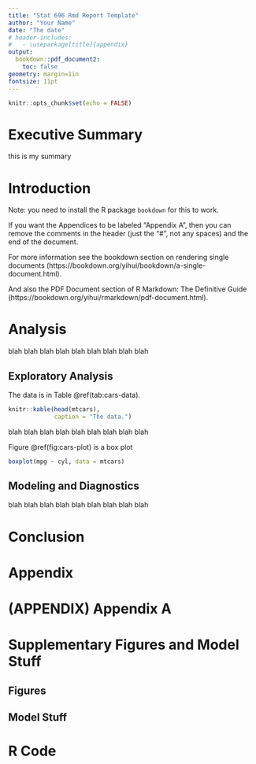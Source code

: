 ```yaml
---
title: "Stat 696 Rmd Report Template"
author: "Your Name"
date: "The date"
# header-includes:
#   - \usepackage[title]{appendix}
output: 
  bookdown::pdf_document2:
    toc: false
geometry: margin=1in
fontsize: 11pt
---
```


```r
knitr::opts_chunk$set(echo = FALSE)
```

# Executive Summary {-}

this is my summary


# Introduction


Note: you need to install the R package `bookdown` for this to work.

If you want the Appendices to be labeled "Appendix A", then you can remove the comments in the header (just the "#", not any spaces) and the end of the document.

For more information see the  bookdown section on rendering single documents (https://bookdown.org/yihui/bookdown/a-single-document.html).

And also the PDF Document section of R Markdown: The Definitive Guide (https://bookdown.org/yihui/rmarkdown/pdf-document.html).




# Analysis

blah blah blah blah blah blah blah blah blah

## Exploratory Analysis

The data is in Table \@ref(tab:cars-data).

```r
knitr::kable(head(mtcars),
             caption = "The data.")
```


blah blah blah blah blah blah blah blah blah

Figure \@ref(fig:cars-plot) is a box plot

```r
boxplot(mpg ~ cyl, data = mtcars)
```



## Modeling and Diagnostics

blah blah blah blah blah blah blah blah blah


# Conclusion



\newpage

# Appendix {-}

# (APPENDIX) Appendix A {-}


# Supplementary Figures and Model Stuff

## Figures

## Model Stuff


# R Code


<!--
\begin{appendices}

\section{Supplementary Figures}

\section{Model Stuff}

\end{appendices}
-->



